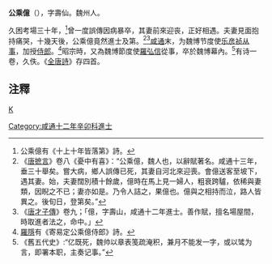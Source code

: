 '''公乘億'''（{{bd|?||?|}}），字壽仙。魏州人。

久困考場三十年，<ref>公乘億有《十上十年皆落第》詩。</ref>曾一度誤傳因病暴卒，其妻前來迎丧，正好相遇。夫妻見面抱持痛哭，十幾天後，公乘億竟然進士及第。<ref>《[[唐摭言|唐摭言]]》卷八《憂中有喜》：“公乘億，魏人也，以辭賦著名。咸通十三年，垂三十舉矣。嘗大病，鄉人誤傳已死，其妻自河北來迎喪。會億送客至坡下，遇其妻。始，夫妻闊別積十餘歲，億時在馬上見一婦人，粗衰跨驢，依稀與妻類，因睨之不已；妻亦如是。乃令人詰之，果億也。億與之相持而泣，路人皆異之。後旬日，登第矣。”</ref><ref>《[[唐才子傳|唐才子傳]]》卷九；「億，字壽山，咸通十二年進士。善作賦，擅名場屋間，時取進者法之，命中。」</ref>[[咸通|咸通]]末，为魏博节度使[[乐彦祯|乐彦祯]][[从事|从事]]，加授[[侍郎|侍郎]]。<ref>[[羅隱|羅隱]]有《寄易定公乘億侍郎》詩。</ref>昭宗時，又為魏博節度使[[羅弘信|羅弘信]]從事，卒於魏博幕內。<ref>《舊五代史》:“亿既死，魏帅以章表笺疏淹积，兼月不能发一字，或以骘为言，即署本职，主奏记事。”</ref>有诗一卷，久佚。《[[全唐詩|全唐詩]]》存四首。

==注釋==
{{reflist}}
[[category:唐朝詩人|K]]
[[Category:咸通十二年辛卯科進士|Category:咸通十二年辛卯科進士]]